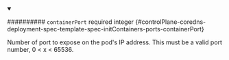 
<details className="config-field" data-expandable="false" open>
<summary>

########## `containerPort` <span className="config-field-required" data-required="false">required</span> <span className="config-field-type">integer</span> <span className="config-field-default"></span> <span className="config-field-enum"></span> {#controlPlane-coredns-deployment-spec-template-spec-initContainers-ports-containerPort}

Number of port to expose on the pod's IP address.
This must be a valid port number, 0 &lt; x &lt; 65536.

</summary>



</details>
